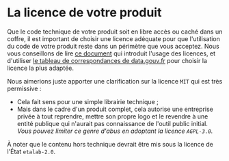 # La licence de votre produit

Que le code technique de votre produit soit en libre accès ou caché dans un coffre, il est important de choisir une licence adéquate pour que l'utilisation du code de votre produit reste dans un périmètre que vous acceptez. Nous vous conseillons de lire [ce document](https://gd4h-prod.s3.fr-par.scw.cloud/gd4h-prod/api_gd4h/files/17_Fiche_17_Les_licences_DESIGN.pdf) qui introduit l'usage des licences, et d'utiliser [le tableau de correspondances de data.gouv.fr](https://www.data.gouv.fr/en/pages/legal/licences/) pour choisir la licence la plus adaptée.

Nous aimerions juste apporter une clarification sur la licence `MIT` qui est très permissive :

- Cela fait sens pour une simple librairie technique ;
- Mais dans le cadre d'un produit complet, cela autorise une entreprise privée à tout reprendre, mettre son propre logo et le revendre à une entité publique qui n'aurait pas connaissance de l'outil public initial. _Vous pouvez limiter ce genre d'abus en adoptant la licence `AGPL-3.0`._

À noter que le contenu hors technique devrait être mis sous la licence de l'État `etalab-2.0`.
